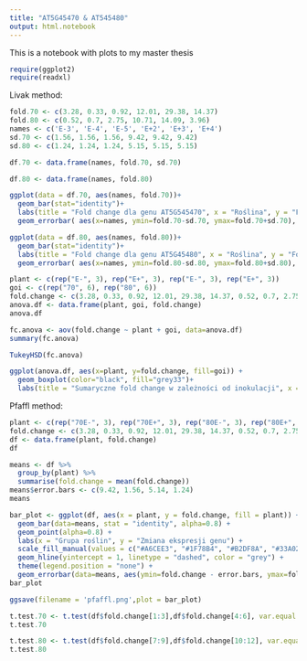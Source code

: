 ```yaml
---
title: "AT5G45470 & AT545480"
output: html.notebook
---
```


This is a notebook with plots to my master thesis

```r
require(ggplot2)
require(readxl)
```
Livak method:

```r
fold.70 <- c(3.28, 0.33, 0.92, 12.01, 29.38, 14.37)
fold.80 <- c(0.52, 0.7, 2.75, 10.71, 14.09, 3.96)
names <- c('E-3', 'E-4', 'E-5', 'E+2', 'E+3', 'E+4')
sd.70 <- c(1.56, 1.56, 1.56, 9.42, 9.42, 9.42)
sd.80 <- c(1.24, 1.24, 1.24, 5.15, 5.15, 5.15)
```

```r
df.70 <- data.frame(names, fold.70, sd.70)
```

```r
df.80 <- data.frame(names, fold.80)
```

```r
ggplot(data = df.70, aes(names, fold.70))+
  geom_bar(stat="identity")+
  labs(title = "Fold change dla genu AT5G545470", x = "Roślina", y = "Fold change")+
  geom_errorbar( aes(x=names, ymin=fold.70-sd.70, ymax=fold.70+sd.70), width=0.1, colour="black", alpha=0.9, size=0.5)
```

```r
ggplot(data = df.80, aes(names, fold.80))+
  geom_bar(stat="identity")+
  labs(title = "Fold change dla genu AT5G45480", x = "Roślina", y = "Fold change")+
  geom_errorbar( aes(x=names, ymin=fold.80-sd.80, ymax=fold.80+sd.80), width=0.1, colour="black", alpha=0.9, size=0.5)
```

```r
plant <- c(rep("E-", 3), rep("E+", 3), rep("E-", 3), rep("E+", 3))
goi <- c(rep("70", 6), rep("80", 6))
fold.change <- c(3.28, 0.33, 0.92, 12.01, 29.38, 14.37, 0.52, 0.7, 2.75, 10.71, 14.09, 3.96)
anova.df <- data.frame(plant, goi, fold.change)
anova.df
```

```r
fc.anova <- aov(fold.change ~ plant + goi, data=anova.df)
summary(fc.anova)
```

```r
TukeyHSD(fc.anova)
```

```r
ggplot(anova.df, aes(x=plant, y=fold.change, fill=goi)) +
  geom_boxplot(color="black", fill="grey33")+
  labs(title = "Sumaryczne fold change w zależności od inokulacji", x = "Roślina", y = "Fold change")
```
Pfaffl method:

```r
plant <- c(rep("70E-", 3), rep("70E+", 3), rep("80E-", 3), rep("80E+", 3))
fold.change <- c(3.28, 0.33, 0.92, 12.01, 29.38, 14.37, 0.52, 0.7, 2.75, 10.71, 14.09, 6.46)
df <- data.frame(plant, fold.change)
df
```
```r
means <- df %>%
  group_by(plant) %>% 
  summarise(fold.change = mean(fold.change))
means$error.bars <- c(9.42, 1.56, 5.14, 1.24)
means

bar_plot <- ggplot(df, aes(x = plant, y = fold.change, fill = plant)) +
  geom_bar(data=means, stat = "identity", alpha=0.8) +
  geom_point(alpha=0.8) +
  labs(x = "Grupa roślin", y = "Zmiana ekspresji genu") +
  scale_fill_manual(values = c("#A6CEE3", "#1F78B4", "#B2DF8A", "#33A02C")) +
  geom_hline(yintercept = 1, linetype = "dashed", color = "grey") +
  theme(legend.position = "none") +
  geom_errorbar(data=means, aes(ymin=fold.change - error.bars, ymax=fold.change+error.bars), width = 0.25)
bar_plot
```
```r
ggsave(filename = 'pfaffl.png',plot = bar_plot)
```
```r
t.test.70 <- t.test(df$fold.change[1:3],df$fold.change[4:6], var.equal = TRUE)
t.test.70
```

```r
t.test.80 <- t.test(df$fold.change[7:9],df$fold.change[10:12], var.equal = TRUE)
t.test.80
```